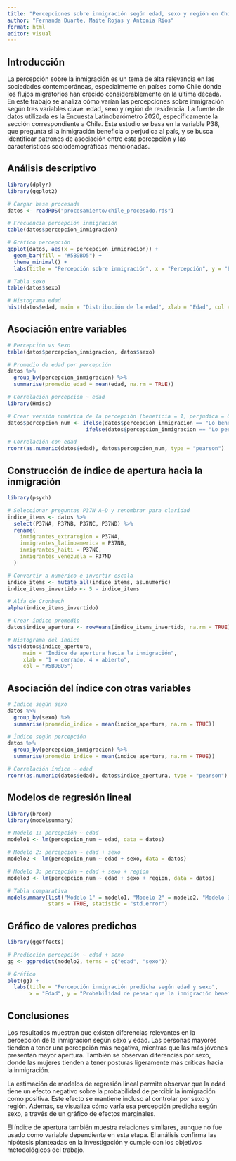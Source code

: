 ```yaml
---
title: "Percepciones sobre inmigración según edad, sexo y región en Chile (2020)"
author: "Fernanda Duarte, Maite Rojas y Antonia Ríos"
format: html
editor: visual
---
```


## Introducción

La percepción sobre la inmigración es un tema de alta relevancia en las sociedades contemporáneas, especialmente en países como Chile donde los flujos migratorios han crecido considerablemente en la última década. En este trabajo se analiza cómo varían las percepciones sobre inmigración según tres variables clave: edad, sexo y región de residencia. La fuente de datos utilizada es la Encuesta Latinobarómetro 2020, específicamente la sección correspondiente a Chile. Este estudio se basa en la variable P38, que pregunta si la inmigración beneficia o perjudica al país, y se busca identificar patrones de asociación entre esta percepción y las características sociodemográficas mencionadas.

## Análisis descriptivo

```r
library(dplyr)
library(ggplot2)

# Cargar base procesada
datos <- readRDS("procesamiento/chile_procesado.rds")

# Frecuencia percepción inmigración
table(datos$percepcion_inmigracion)

# Gráfico percepción
ggplot(datos, aes(x = percepcion_inmigracion)) +
  geom_bar(fill = "#5B9BD5") +
  theme_minimal() +
  labs(title = "Percepción sobre inmigración", x = "Percepción", y = "Frecuencia")

# Tabla sexo
table(datos$sexo)

# Histograma edad
hist(datos$edad, main = "Distribución de la edad", xlab = "Edad", col = "#F4A261")
```

## Asociación entre variables

```r
# Percepción vs Sexo
table(datos$percepcion_inmigracion, datos$sexo)

# Promedio de edad por percepción
datos %>%
  group_by(percepcion_inmigracion) %>%
  summarise(promedio_edad = mean(edad, na.rm = TRUE))

# Correlación percepción ~ edad
library(Hmisc)

# Crear versión numérica de la percepción (beneficia = 1, perjudica = 0)
datos$percepcion_num <- ifelse(datos$percepcion_inmigracion == "Lo beneficia", 1,
                         ifelse(datos$percepcion_inmigracion == "Lo perjudica", 0, NA))

# Correlación con edad
rcorr(as.numeric(datos$edad), datos$percepcion_num, type = "pearson")
```

## Construcción de índice de apertura hacia la inmigración

```r
library(psych)

# Seleccionar preguntas P37N A–D y renombrar para claridad
indice_items <- datos %>% 
  select(P37NA, P37NB, P37NC, P37ND) %>%
  rename(
    inmigrantes_extraregion = P37NA,
    inmigrantes_latinoamerica = P37NB,
    inmigrantes_haiti = P37NC,
    inmigrantes_venezuela = P37ND
  )

# Convertir a numérico e invertir escala
indice_items <- mutate_all(indice_items, as.numeric)
indice_items_invertido <- 5 - indice_items

# Alfa de Cronbach
alpha(indice_items_invertido)

# Crear índice promedio
datos$indice_apertura <- rowMeans(indice_items_invertido, na.rm = TRUE)

# Histograma del índice
hist(datos$indice_apertura,
     main = "Índice de apertura hacia la inmigración",
     xlab = "1 = cerrado, 4 = abierto",
     col = "#5B9BD5")
```

## Asociación del índice con otras variables

```r
# Índice según sexo
datos %>%
  group_by(sexo) %>%
  summarise(promedio_indice = mean(indice_apertura, na.rm = TRUE))

# Índice según percepción
datos %>%
  group_by(percepcion_inmigracion) %>%
  summarise(promedio_indice = mean(indice_apertura, na.rm = TRUE))

# Correlación índice ~ edad
rcorr(as.numeric(datos$edad), datos$indice_apertura, type = "pearson")
```

## Modelos de regresión lineal

```r
library(broom)
library(modelsummary)

# Modelo 1: percepción ~ edad
modelo1 <- lm(percepcion_num ~ edad, data = datos)

# Modelo 2: percepción ~ edad + sexo
modelo2 <- lm(percepcion_num ~ edad + sexo, data = datos)

# Modelo 3: percepción ~ edad + sexo + region
modelo3 <- lm(percepcion_num ~ edad + sexo + region, data = datos)

# Tabla comparativa
modelsummary(list("Modelo 1" = modelo1, "Modelo 2" = modelo2, "Modelo 3" = modelo3), 
             stars = TRUE, statistic = "std.error")
```

## Gráfico de valores predichos

```r
library(ggeffects)

# Predicción percepción ~ edad + sexo
gg <- ggpredict(modelo2, terms = c("edad", "sexo"))

# Gráfico
plot(gg) + 
  labs(title = "Percepción inmigración predicha según edad y sexo",
       x = "Edad", y = "Probabilidad de pensar que la inmigración beneficia")
```

## Conclusiones

Los resultados muestran que existen diferencias relevantes en la percepción de la inmigración según sexo y edad. Las personas mayores tienden a tener una percepción más negativa, mientras que las más jóvenes presentan mayor apertura. También se observan diferencias por sexo, donde las mujeres tienden a tener posturas ligeramente más críticas hacia la inmigración.

La estimación de modelos de regresión lineal permite observar que la edad tiene un efecto negativo sobre la probabilidad de percibir la inmigración como positiva. Este efecto se mantiene incluso al controlar por sexo y región. Además, se visualiza cómo varía esa percepción predicha según sexo, a través de un gráfico de efectos marginales.

El índice de apertura también muestra relaciones similares, aunque no fue usado como variable dependiente en esta etapa. El análisis confirma las hipótesis planteadas en la investigación y cumple con los objetivos metodológicos del trabajo.
